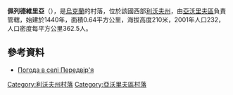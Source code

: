 {{coord|49|57|34|N|23|11|59|E|scale:100000|display=title}}

'''佩列德維里亞'''（{{lang-uk|Передвір'я}}），是[[烏克蘭|烏克蘭]]的村落，位於該國西部[[利沃夫州|利沃夫州]]，由[[亞沃里夫區|亞沃里夫區]]負責管轄，始建於1440年，面積0.64平方公里，海拔高度210米，2001年人口232，人口密度每平方公里362.5人。

==參考資料==
* [http://weather.in.ua/ua/l'vovskaja/19829 Погода в селі Передвір'я] {{Wayback|url=http://weather.in.ua/ua/l'vovskaja/19829 |date=20111221154718 }}

{{DEFAULTSORT:Передвір'я (Яворівський район)}}
[[Category:利沃夫州村落|Category:利沃夫州村落]]
[[Category:亞沃里夫區村落|Category:亞沃里夫區村落]]


{{Lviv-geo-stub}}